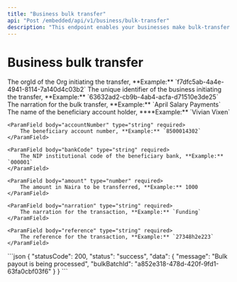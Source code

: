 ```yaml
---
title: "Business bulk transfer"
api: "Post /embedded/api/v1/business/bulk-transfer"
description: "This endpoint enables your businesses make bulk-transfer to various accounts."
---
```


# Business bulk transfer

<ParamField body="orgId" type="string" required>
	The orgId of the Org initiating the transfer, **Example:**
	`f7dfc5ab-4a4e-4941-8114-7a140d4c03b2`
</ParamField>

<ParamField body="businessId" type="string" required>
	The unique identifier of the business initiating the transfer, **Example:**
	`63632ad2-cb9b-4ab4-acfa-d71510e3de25`
</ParamField>

<ParamField body="generalNarration" type="string" required>
	The narration for the bulk transfer, **Example:** `April Salary Payments`
</ParamField>

<ParamField body="payouts" type="array" required>
    <ParamField body="accountName" type="string" required>
        The name of the beneficiary account holder, ****Example:** `Vivian Vixen`
    </ParamField>

    <ParamField body="accountNumber" type="string" required>
        The beneficiary account number, **Example:** `8500014302`
    </ParamField>

    <ParamField body="bankCode" type="string" required>
        The NIP institutional code of the beneficiary bank, **Example:** `000001`
    </ParamField>

    <ParamField body="amount" type="number" required>
        The amount in Naira to be transferred, **Example:** 1000
    </ParamField>

    <ParamField body="narration" type="string" required>
        The narration for the transaction, **Example:** `Funding`
    </ParamField>

    <ParamField body="reference" type="string" required>
        The reference for the transaction, **Example:** `27348h2e223`
    </ParamField>
</ParamField>

<ResponseExample>
```json
{
    "statusCode": 200,
    "status": "success",
    "data": {
        "message": "Bulk payout is being processed",
        "bulkBatchId": "a852e318-478d-420f-9fd1-63fa0cbf03f6"
    }
}
```
</ResponseExample>

